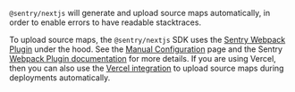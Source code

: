 `@sentry/nextjs` will generate and upload source maps automatically, in order to enable errors to have readable stacktraces.

To upload source maps, the `@sentry/nextjs` SDK uses the [Sentry Webpack Plugin](https://www.npmjs.com/package/@sentry/webpack-plugin/v/1.20.1) under the hood. See the [Manual Configuration](../manual-setup/#configure-source-maps) page and the Sentry [Webpack Plugin documentation](https://www.npmjs.com/package/@sentry/webpack-plugin/v/1.20.1) for more details. If you are using Vercel, then you can also use the [Vercel integration](/product/integrations/deployment/vercel/) to upload source maps during deployments automatically.
